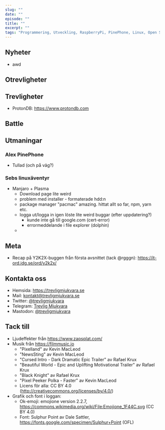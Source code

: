 ```yaml
---
slug: ""
date: ""
episode: ""
title: ""
excerpt: ""
tags: "Programmering, Utveckling, RaspberryPi, PinePhone, Linux, Open Source,"
---
```



<SEO title="" />
<div style="width: 100%;"></div>

## Nyheter

- awd

## Otrevligheter

## Trevligheter

- ProtonDB: https://www.protondb.com 

## Battle

## Utmaningar

### Alex PinePhone

- Tullad (och på väg?)

### Sebs linuxäventyr

- Manjaro + Plasma
  - Download page lite weird
  - problem med installer - formaterade hdd:n
  - package manager "pacmac" amazing. hittat allt so far, npm, yarn etc.
  - logga ut/logga in igen löste lite weird buggar (efter uppdatering?)
    - kunde inte gå till google.com (cert-error)
    - errormeddelande i file explorer (dolphin)
  - 

## Meta

- Recap på Y2K2X-buggen från första avsnittet (tack @rgggn): https://it-ord.idg.se/ord/y2k2x/

## Kontakta oss

- Hemsida: https://trevligmjukvara.se
- Mail: kontakt@trevligmjukvara.se
- Twitter: [@trevligmjukvara](https://twitter.com/trevligmjukvara)
- Telegram: [Trevlig Mjukvara](https://t.me/trevligmjukvara)
- Mastodon: [@trevligmjukvara](https://mastodon.linuxkompis.se/@trevligmjukvara)

## Tack till

- Ljudeffekter från https://www.zapsplat.com/
- Musik från https://filmmusic.io
  - "Pixelland" av Kevin MacLeod
  - "NewsSting" av Kevin MacLeod
  - "Cursed Intro - Dark Dramatic Epic Trailer" av Rafael Krux
  - "Beautiful World - Epic and Uplifting Motivational Trailer" av Rafael Krux
  - "Black Knight" av Rafael Krux
  - "Pixel Peeker Polka - Faster" av Kevin MacLeod
  - Licens för alla: CC BY 4.0 (http://creativecommons.org/licenses/by/4.0/)
- Grafik och font i loggan:
  - Ok-emoji: emojione version 2.2.7, https://commons.wikimedia.org/wiki/File:Emojione_1F44C.svg (CC BY 4.0)
  - Font: Sulphur Point av Dale Sattler, https://fonts.google.com/specimen/Sulphur+Point (OFL)
